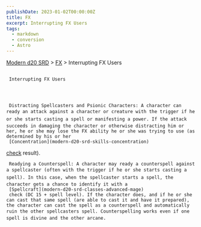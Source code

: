 ```yaml
---
publishDate: 2023-01-02T00:00:00Z
title: FX
excerpt: Interrupting FX Users
tags:
  - markdown
  - conversion
  - Astro
---
```


[Modern d20 SRD](/#modernD20) >
[FX](modern-d20-srd-fx-index) > Interrupting FX Users

##

     Interrupting FX Users




     Distracting Spellcasters and Psionic Characters: A character can ready an attack against a character or creature with the trigger if he or she starts casting a spell or manifesting a power. If the attack succeeds in damaging the character or otherwise distracting him or her, he or she may lose the FX ability he or she was trying to use (as determined by his or her
     [Concentration](modern-d20-srd-skills-concentration)

[check](modern-d20-srd-skills-skill-basics-php#skill-check-index)
result).

     Readying a Counterspell: A character may ready a counterspell against a spellcaster (often with the trigger if he or she starts casting a spell). In this case, when the spellcaster starts a spell, the character gets a chance to identify it with a
     [Spellcraft](modern-d20-srd-classes-advanced-mage)
     check (DC 15 + spell level). If the character does, and if he or she can cast that same spell (are able to cast it and have it prepared), the character can cast the spell as a counterspell and automatically ruin the other spellcasters spell. Counterspelling works even if one spell is divine and the other arcane.
